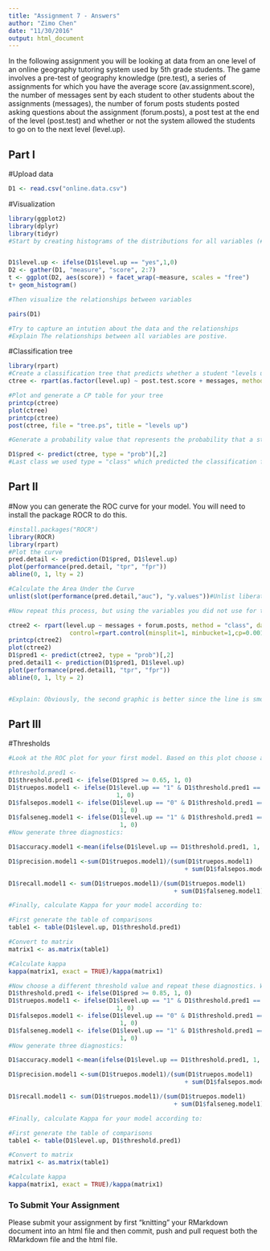 ```yaml
---
title: "Assignment 7 - Answers"
author: "Zimo Chen"
date: "11/30/2016"
output: html_document
---
```


In the following assignment you will be looking at data from an one level of an online geography tutoring system used by 5th grade students. The game involves a pre-test of geography knowledge (pre.test), a series of assignments for which you have the average score (av.assignment.score),  the number of messages sent by each student to other students about the assignments (messages), the number of forum posts students posted asking questions about the assignment (forum.posts), a post test at the end of the level (post.test) and whether or not the system allowed the students to go on to the next level (level.up).  

## Part I

#Upload data
```r
D1 <- read.csv("online.data.csv")
```

#Visualization 
```r
library(ggplot2)
library(dplyr)
library(tidyr)
#Start by creating histograms of the distributions for all variables (#HINT: look u "facet" in the ggplot documentation)


D1$level.up <- ifelse(D1$level.up == "yes",1,0)
D2 <- gather(D1, "measure", "score", 2:7)
t <- ggplot(D2, aes(score)) + facet_wrap(~measure, scales = "free") 
t+ geom_histogram()

#Then visualize the relationships between variables

pairs(D1)

#Try to capture an intution about the data and the relationships
#Explain The relationships between all variables are postive. 
```
#Classification tree
```r
library(rpart)
#Create a classification tree that predicts whether a student "levels up" in the online course using three variables of your choice (As we did last time, set all controls to their minimums)
ctree <- rpart(as.factor(level.up) ~ post.test.score + messages, method="class", data=D1)

#Plot and generate a CP table for your tree 
printcp(ctree)
plot(ctree)
printcp(ctree)
post(ctree, file = "tree.ps", title = "levels up")

#Generate a probability value that represents the probability that a student levels up based your classification tree 

D1$pred <- predict(ctree, type = "prob")[,2]
#Last class we used type = "class" which predicted the classification for us, this time we are using type = "prob" to see the probability that our classififcation is based on.
```








## Part II
#Now you can generate the ROC curve for your model. You will need to install the package ROCR to do this.
```r
#install.packages("ROCR")
library(ROCR)
library(rpart)
#Plot the curve
pred.detail <- prediction(D1$pred, D1$level.up) 
plot(performance(pred.detail, "tpr", "fpr"))
abline(0, 1, lty = 2)

#Calculate the Area Under the Curve
unlist(slot(performance(pred.detail,"auc"), "y.values"))#Unlist liberates the AUC value from the "performance" object created by ROCR

#Now repeat this process, but using the variables you did not use for the previous model and compare the plots & results of your two models. Which one do you think was the better model? Why?

ctree2 <- rpart(level.up ~ messages + forum.posts, method = "class", data = D1,
                 control=rpart.control(minsplit=1, minbucket=1,cp=0.001))
printcp(ctree2)
plot(ctree2)
D1$pred1 <- predict(ctree2, type = "prob")[,2]
pred.detail1 <- prediction(D1$pred1, D1$level.up) 
plot(performance(pred.detail1, "tpr", "fpr"))
abline(0, 1, lty = 2)


#Explain: Obviously, the second graphic is better since the line is smoother. 
```




## Part III
#Thresholds
```r
#Look at the ROC plot for your first model. Based on this plot choose a probability threshold that balances capturing the most correct predictions against false positives. Then generate a new variable in your data set that classifies each student according to your chosen threshold.

#threshold.pred1 <- 
D1$threshold.pred1 <- ifelse(D1$pred >= 0.65, 1, 0)
D1$truepos.model1 <- ifelse(D1$level.up == "1" & D1$threshold.pred1 == "1", 
                              1, 0)
D1$falsepos.model1 <- ifelse(D1$level.up == "0" & D1$threshold.pred1 == "1",
                               1, 0)
D1$falseneg.model1 <- ifelse(D1$level.up == "1" & D1$threshold.pred1 == "0",
                               1, 0)
#Now generate three diagnostics:

D1$accuracy.model1 <-mean(ifelse(D1$level.up == D1$threshold.pred1, 1, 0))

D1$precision.model1 <-sum(D1$truepos.model1)/(sum(D1$truepos.model1) 
                                                 + sum(D1$falsepos.model1))

D1$recall.model1 <- sum(D1$truepos.model1)/(sum(D1$truepos.model1) 
                                              + sum(D1$falseneg.model1))

#Finally, calculate Kappa for your model according to:

#First generate the table of comparisons
table1 <- table(D1$level.up, D1$threshold.pred1)

#Convert to matrix
matrix1 <- as.matrix(table1)

#Calculate kappa
kappa(matrix1, exact = TRUE)/kappa(matrix1)

#Now choose a different threshold value and repeat these diagnostics. What conclusions can you draw about your two thresholds?
D1$threshold.pred1 <- ifelse(D1$pred >= 0.85, 1, 0)
D1$truepos.model1 <- ifelse(D1$level.up == "1" & D1$threshold.pred1 == "1", 
                              1, 0)
D1$falsepos.model1 <- ifelse(D1$level.up == "0" & D1$threshold.pred1 == "1",
                               1, 0)
D1$falseneg.model1 <- ifelse(D1$level.up == "1" & D1$threshold.pred1 == "0",
                               1, 0)
#Now generate three diagnostics:

D1$accuracy.model1 <-mean(ifelse(D1$level.up == D1$threshold.pred1, 1, 0))

D1$precision.model1 <-sum(D1$truepos.model1)/(sum(D1$truepos.model1) 
                                                 + sum(D1$falsepos.model1))

D1$recall.model1 <- sum(D1$truepos.model1)/(sum(D1$truepos.model1) 
                                              + sum(D1$falseneg.model1))

#Finally, calculate Kappa for your model according to:

#First generate the table of comparisons
table1 <- table(D1$level.up, D1$threshold.pred1)

#Convert to matrix
matrix1 <- as.matrix(table1)

#Calculate kappa
kappa(matrix1, exact = TRUE)/kappa(matrix1)
```

### To Submit Your Assignment

Please submit your assignment by first "knitting" your RMarkdown document into an html file and then commit, push and pull request both the RMarkdown file and the html file.
